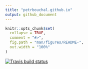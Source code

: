 ```yaml
---
title: "petrbouchal.github.io"
output: github_document
---
```


<!-- README.md is generated from README.Rmd. Please edit that file -->

```r
knitr::opts_chunk$set(
  collapse = TRUE,
  comment = "#>",
  fig.path = "man/figures/README-",
  out.width = "100%"
)
```

<!-- badges: start -->

<!-- badges: start -->
[![Travis build status](https://travis-ci.org/petrbouchal/petrbouchal.github.io.svg?branch=master)](https://travis-ci.org/petrbouchal/petrbouchal.github.io)
<!-- badges: end -->

<!-- badges: end -->



